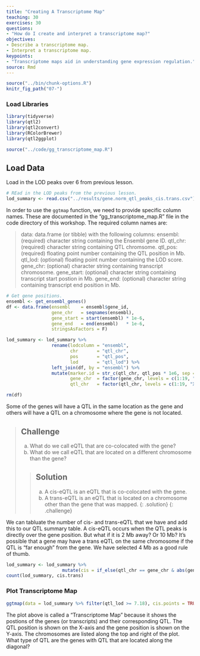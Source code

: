 ```yaml
---
title: "Creating A Transcriptome Map"
teaching: 30
exercises: 30
questions:
- "How do I create and interpret a transcriptome map?"
objectives:
- Describe a transcriptome map.
- Interpret a transcriptome map.
keypoints:
- "Transcriptome maps aid in understanding gene expression regulation."
source: Rmd
---
```


```r
source("../bin/chunk-options.R")
knitr_fig_path("07-")
```

### Load Libraries  

```r
library(tidyverse)
library(qtl2)
library(qtl2convert)
library(RColorBrewer)
library(qtl2ggplot)

source("../code/gg_transcriptome_map.R")
```

## Load Data

Load in the LOD peaks over 6 from previous lesson.

```r
# REad in the LOD peaks from the previous lesson.
lod_summary <- read.csv("../results/gene.norm_qtl_peaks_cis.trans.csv")
```

In order to use the `ggtmap` function, we need to provide specific column names. These are documented in the "gg_transcriptome_map.R" file in the code directory of this workshop. The required column names are:

> data: data.frame (or tibble) with the following columns:
>       ensembl: (required) character string containing the Ensembl gene ID.
>       qtl_chr: (required) character string containing QTL chromsome.
>       qtl_pos: (required) floating point number containing the QTL position 
>                in Mb.
>       qtl_lod: (optional) floating point number containing the LOD score.
>       gene_chr:  (optional) character string containing transcript chromosome.
>       gene_start: (optional) character string containing transcript start 
>                 postion in Mb.
>       gene_end:  (optional) character string containing transcript end
>                position in Mb.

```r

# Get gene positions.
ensembl <- get_ensembl_genes()
df <- data.frame(ensembl    = ensembl$gene_id, 
                 gene_chr   = seqnames(ensembl), 
                 gene_start = start(ensembl) * 1e-6, 
                 gene_end   = end(ensembl)   * 1e-6,
                 stringsAsFactors = F)

lod_summary <- lod_summary %>% 
                 rename(lodcolumn = "ensembl",
                        chr       = "qtl_chr",
                        pos       = "qtl_pos",
                        lod       = "qtl_lod") %>% 
                 left_join(df, by = "ensembl") %>% 
                 mutate(marker.id = str_c(qtl_chr, qtl_pos * 1e6, sep = "_"),
                        gene_chr  = factor(gene_chr, levels = c(1:19, "X")),
                        qtl_chr   = factor(qtl_chr, levels = c(1:19, "X")))

rm(df)
```

Some of the genes will have a QTL in the same location as the gene and others will have a QTL on a chromosome where the gene is not located. 

> ## Challenge
> a. What do we call eQTL that are co-colocated with the gene?
> b. What do we call eQTL that are located on a different chromosome than the gene?
>
> > ## Solution
> > 
> > a. A cis-eQTL is an eQTL that is co-colocated with the gene.
> > b. A trans-eQTL is an eQTL that is located on a chromosome other than the gene that was mapped.
> {: .solution}
{: .challenge}

We can tabluate the number of cis- and trans-eQTL that we have and add this to our QTL summary table. A cis-eQTL occurs when the QTL peaks is directly over the gene position. But what if it is 2 Mb away? Or 10 Mb? It's possible that a gene may have a trans eQTL on the same chromosome if the QTL is "far enough" from the gene. We have selected 4 Mb as a good rule of thumb.

```r
lod_summary <- lod_summary %>% 
                     mutate(cis = if_else(qtl_chr == gene_chr & abs(gene_start - qtl_pos) < 4, "cis", "trans"))
count(lod_summary, cis.trans)
```

### Plot Transcriptome Map

```r
ggtmap(data = lod_summary %>% filter(qtl_lod >= 7.18), cis.points = TRUE, cis.radius = 4)
```

The plot above is called a "Transcriptome Map" because it shows the postions of the genes (or transcripts) and their corresponding QTL. The QTL position is shown on the X-axis and the gene position is shown on the Y-axis. The chromosomes are listed along the top and right of the plot. What type of QTL are the genes with QTL that are located along the diagonal?


